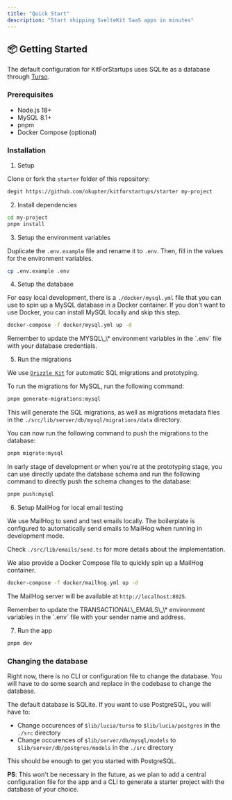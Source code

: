 ```yaml
---
title: "Quick Start"
description: "Start shipping SvelteKit SaaS apps in minutes"
---
```




## 📦 Getting Started

The default configuration for KitForStartups uses SQLite as a database through [Turso](https://turso.tech).

### Prerequisites

- Node.js 18+
- MySQL 8.1+
- pnpm
- Docker Compose (optional)

### Installation

1. Setup

Clone or fork the `starter` folder of this repository:

```bash
degit https://github.com/okupter/kitforstartups/starter my-project
```

2. Install dependencies

```bash
cd my-project
pnpm install
```

3. Setup the environment variables

Duplicate the `.env.example` file and rename it to `.env`. Then, fill in the values for the environment variables.

```bash
cp .env.example .env
```

4. Setup the database

For easy local development, there is a `./docker/mysql.yml` file that you can use to spin up a MySQL database in a Docker container. If you don't want to use Docker, you can install MySQL locally and skip this step.

```bash
docker-compose -f docker/mysql.yml up -d
```

<Aside>Remember to update the MYSQL\_\* environment variables in the `.env` file with your database credentials.</Aside>

5. Run the migrations

We use [`Drizzle Kit`](https://orm.drizzle.team/kit-docs/overview) for automatic SQL migrations and prototyping.

To run the migrations for MySQL, run the following command:

```bash
pnpm generate-migrations:mysql
```

This will generate the SQL migrations, as well as migrations metadata files in the `./src/lib/server/db/mysql/migrations/data` directory.

You can now run the following command to push the migrations to the database:

```bash
pnpm migrate:mysql
```

In early stage of development or when you're at the prototyping stage, you can use directly update the database schema and run the following command to directly push the schema changes to the database:

```bash
pnpm push:mysql
```

6. Setup MailHog for local email testing

We use MailHog to send and test emails locally. The boilerplate is configured to automatically send emails to MailHog when running in development mode.

Check `./src/lib/emails/send.ts` for more details about the implementation.

We also provide a Docker Compose file to quickly spin up a MailHog container.

```bash
docker-compose -f docker/mailhog.yml up -d
```

The MailHog server will be available at `http://localhost:8025`.

<Aside> Remember to update the TRANSACTIONAL\_EMAILS\_\* environment variables in the `.env` file with your sender name and address.</Aside>

7. Run the app

```bash
pnpm dev
```

### Changing the database

Right now, there is no CLI or configuration file to change the database. You will have to do some search and replace in the codebase to change the database.

The default database is SQLite. If you want to use PostgreSQL, you will have to:

- Change occurences of `$lib/lucia/turso` to `$lib/lucia/postgres` in the `./src` directory
- Change occurences of `$lib/server/db/mysql/models` to `$lib/server/db/postgres/models` in the `./src` directory

This should be enough to get you started with PostgreSQL.

**PS**: This won't be necessary in the future, as we plan to add a central configuration file for the app and a CLI to generate a starter project with the database of your choice.
